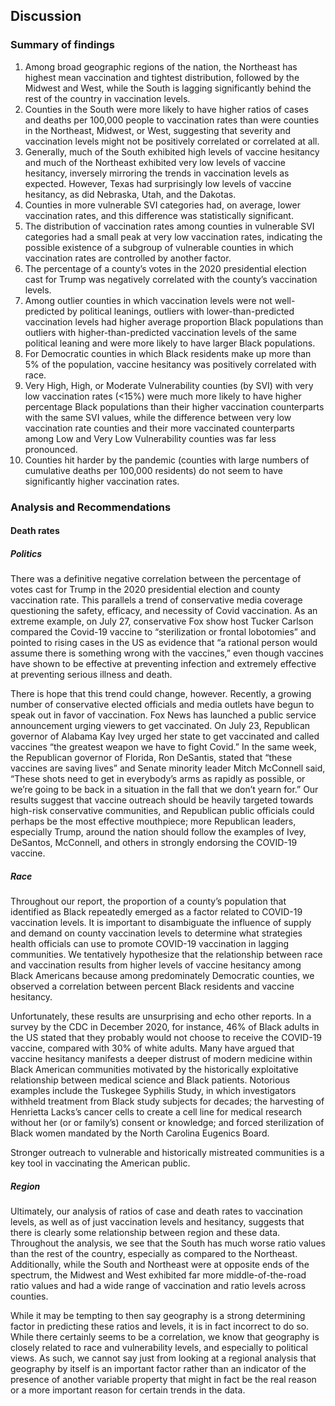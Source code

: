 ## Discussion

### Summary of findings

1. Among broad geographic regions of the nation, the Northeast has highest mean vaccination and tightest distribution, followed by the Midwest and West, while the South is lagging significantly behind the rest of the country in vaccination levels.
2. Counties in the South were more likely to have higher ratios of cases and deaths per 100,000 people to vaccination rates than were counties in the Northeast, Midwest, or West, suggesting that severity and vaccination levels might not be positively correlated or correlated at all.
3. Generally, much of the South exhibited high levels of vaccine hesitancy and much of the Northeast exhibited very low levels of vaccine hesitancy, inversely mirroring the trends in vaccination levels as expected. However, Texas had surprisingly low levels of vaccine hesitancy, as did Nebraska, Utah, and the Dakotas.
4. Counties in more vulnerable SVI categories had, on average, lower vaccination rates, and this difference was statistically significant.
5. The distribution of vaccination rates among counties in vulnerable SVI categories had a small peak at very low vaccination rates, indicating the possible existence of a subgroup of vulnerable counties in which vaccination rates are controlled by another factor.
6. The percentage of a county's votes in the 2020 presidential election cast for Trump was negatively correlated with the county's vaccination levels.
7. Among outlier counties in which vaccination levels were not well-predicted by political leanings, outliers with lower-than-predicted vaccination levels had higher average proportion Black populations than outliers with higher-than-predicted vaccination levels of the same political leaning and were more likely to have larger Black populations.
8. For Democratic counties in which Black residents make up more than 5% of the population, vaccine hesitancy was positively correlated with race.
9. Very High, High, or Moderate Vulnerability counties (by SVI) with very low vaccination rates (<15%) were much more likely to have higher percentage Black populations than their higher vaccination counterparts with the same SVI values, while the difference between very low vaccination rate counties and their more vaccinated counterparts among Low and Very Low Vulnerability counties was far less pronounced.
10. Counties hit harder by the pandemic (counties with large numbers of cumulative deaths per 100,000 residents) do not seem to have significantly higher vaccination rates.

### Analysis and Recommendations

#### Death rates

##### Politics

There was a definitive negative correlation between the percentage of votes cast for Trump in the 2020 presidential election and county vaccination rate. This parallels a trend of conservative media coverage questioning the safety, efficacy, and necessity of Covid vaccination. As an extreme example, on July 27, conservative Fox show host Tucker Carlson compared the Covid-19 vaccine to "sterilization or frontal lobotomies" and pointed to rising cases in the US as evidence that “a rational person would assume there is something wrong with the vaccines," even though vaccines have shown to be effective at preventing infection and extremely effective at preventing serious illness and death.

There is hope that this trend could change, however. Recently, a growing number of conservative elected officials and media outlets have begun to speak out in favor of vaccination. Fox News has launched a public service announcement urging viewers to get vaccinated. On July 23, Republican governor of Alabama Kay Ivey urged her state to get vaccinated and called vaccines "the greatest weapon we have to fight Covid." In the same week, the Republican governor of Florida, Ron DeSantis, stated that "these vaccines are saving lives" and Senate minority leader Mitch McConnell said, “These shots need to get in everybody’s arms as rapidly as possible, or we're going to be back in a situation in the fall that we don’t yearn for.” Our results suggest that vaccine outreach should be heavily targeted towards high-risk conservative communities, and Republican public officials could perhaps be the most effective mouthpiece; more Republican leaders, especially Trump, around the nation should follow the examples of Ivey, DeSantos, McConnell, and others in strongly endorsing the COVID-19 vaccine.

##### Race

Throughout our report, the proportion of a county's population that identified as Black repeatedly emerged as a factor related to COVID-19 vaccination levels. It is important to disambiguate the influence of supply and demand on county vaccination levels to determine what strategies health officials can use to promote COVID-19 vaccination in lagging communities. We tentatively hypothesize that the relationship between race and vaccination results from higher levels of vaccine hesitancy among Black Americans because among predominately Democratic counties, we observed a correlation between percent Black residents and vaccine hesitancy. 

Unfortunately, these results are unsurprising and echo other reports. In a survey by the CDC in December 2020, for instance, 46% of Black adults in the US stated that they probably would not choose to receive the COVID-19 vaccine, compared with 30% of white adults. Many have argued that vaccine hesitancy manifests a deeper distrust of modern medicine within Black American communities motivated by the historically exploitative relationship between medical science and Black patients. Notorious examples include the Tuskegee Syphilis Study, in which investigators withheld treatment from Black study subjects for decades; the harvesting of Henrietta Lacks's cancer cells to create a cell line for medical research without her (or or family's) consent or knowledge; and forced sterilization of Black women mandated by the North Carolina Eugenics Board.

Stronger outreach to vulnerable and historically mistreated communities is a key tool in vaccinating the American public.

##### Region

Ultimately, our analysis of ratios of case and death rates to vaccination levels, as well as of just vaccination levels and hesitancy, suggests that there is clearly some relationship between region and these data. Throughout the analysis, we see that the South has much worse ratio values than the rest of the country, especially as compared to the Northeast. Additionally, while the South and Northeast were at opposite ends of the spectrum, the Midwest and West exhibited far more middle-of-the-road ratio values and had a wide range of vaccination and ratio levels across counties. 

While it may be tempting to then say geography is a strong determining factor in predicting these ratios and levels, it is in fact incorrect to do so. While there certainly seems to be a correlation, we know that geography is closely related to race and vulnerability levels, and especially to political views. As such, we cannot say just from looking at a regional analysis that geography by itself is an important factor rather than an indicator of the presence of another variable property that might in fact be the real reason or a more important reason for certain trends in the data.
